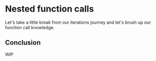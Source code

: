 # Nested function calls

Let's take a little break from our iterations journey and let's brush up our function call knowledge.



## Conclusion

WIP